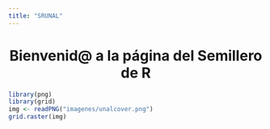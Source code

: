 ```yaml
---
title: "SRUNAL"
---
```


<h1><center>Bienvenid@ a la página del Semillero de R</center></h1>

```r
library(png)
library(grid)
img <- readPNG("imagenes/unalcover.png")
grid.raster(img)
```


